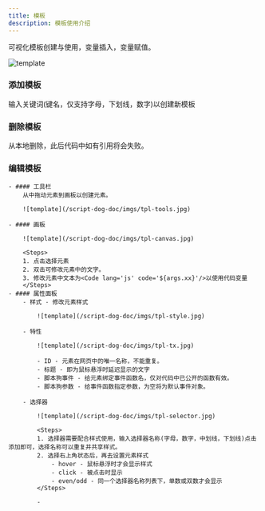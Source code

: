 ```yaml
---
title: 模板
description: 模板使用介绍
---
```



可视化模板创建与使用，变量插入，变量赋值。

![template](/script-dog-doc/imgs/tpl.jpg)

### 添加模板
输入关键词(键名，仅支持字母，下划线，数字)以创建新模板
### 删除模板
从本地删除，此后代码中如有引用将会失败。
### 编辑模板
    - #### 工具栏
        从中拖动元素到画板以创建元素。

        ![template](/script-dog-doc/imgs/tpl-tools.jpg)

    - #### 画板

        ![template](/script-dog-doc/imgs/tpl-canvas.jpg)

        <Steps>
        1. 点击选择元素
        2. 双击可修改元素中的文字。
        3. 修改元素中文本为<Code lang='js' code='${args.xx}'/>以使用代码变量
        </Steps>
    - #### 属性面板
        - 样式 - 修改元素样式

            ![template](/script-dog-doc/imgs/tpl-style.jpg)

        - 特性

            ![template](/script-dog-doc/imgs/tpl-tx.jpg)

            - ID - 元素在网页中的唯一名称，不能重复。
            - 标题 - 即为鼠标悬浮时延迟显示的文字
            - 脚本狗事件 - 给元素绑定事件函数名，仅对代码中已公开的函数有效。
            - 脚本狗参数 - 给事件函数指定参数，为空将为默认事件对象。

        - 选择器

            ![template](/script-dog-doc/imgs/tpl-selector.jpg)

            <Steps>
            1. 选择器需要配合样式使用，输入选择器名称(字母，数字，中划线，下划线)点击添加即可，选择名称可以重复并共享样式。
            2. 选择右上角状态后，再去设置元素样式
                - hover - 鼠标悬浮时才会显示样式
                - click - 被点击时显示
                - even/odd - 同一个选择器名称列表下，单数或双数才会显示
            </Steps>

            -
